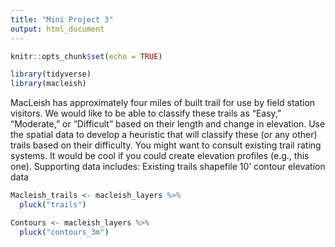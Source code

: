 ```yaml
---
title: "Mini Project 3"
output: html_document
---
```


```r
knitr::opts_chunk$set(echo = TRUE)
```

```r
library(tidyverse)
library(macleish)
```
MacLeish has approximately four miles of built trail for use by field station visitors. We would like to be able to classify these trails as “Easy,” “Moderate,” or “Difficult” based on their length and change in elevation. Use the spatial data to develop a heuristic that will classify these (or any other) trails based on their difficulty. You might want to consult existing trail rating systems. It would be cool if you could create elevation profiles (e.g., this one).
Supporting data includes:
Existing trails shapefile
10’ contour elevation data

```r
Macleish_trails <- macleish_layers %>%
  pluck("trails")
```

```r
Contours <- macleish_layers %>%
  pluck("contours_3m")
```
